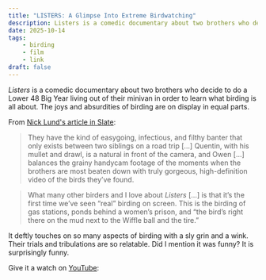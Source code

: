 ```yaml
---
title: "LISTERS: A Glimpse Into Extreme Birdwatching"
description: Listers is a comedic documentary about two brothers who decide to do a Lower 48 Big Year living out of their minivan in order to learn what birding is all about.
date: 2025-10-14
tags:
    - birding
    - film
    - link
draft: false
---
```


*Listers* is a comedic documentary about two brothers who decide to do a Lower 48 Big Year living out of their minivan in order to learn what birding is all about. The joys and absurdities of birding are on display in equal parts. 

From [Nick Lund's article in Slate](https://slate.com/culture/2025/09/listers-documentary-youtube-birding-birdwatching-movie-ebird.html):


> They have the kind of easygoing, infectious, and filthy banter that only exists between two siblings on a road trip [...] Quentin, with his mullet and drawl, is a natural in front of the camera, and Owen [...] balances the grainy handycam footage of the moments when the brothers are most beaten down with truly gorgeous, high-definition video of the birds they’ve found.

> What many other birders and I love about *Listers* [...] is that it’s the first time we’ve seen “real” birding on screen. This is the birding of gas stations, ponds behind a women’s prison, and “the bird’s right there on the mud next to the Wiffle ball and the tire.”

It deftly touches on so many aspects of birding with a sly grin and a wink. Their trials and tribulations are so relatable. Did I mention it was funny? It is surprisingly funny. 

Give it a watch on [YouTube](https://www.youtube.com/watch?v=zl-wAqplQAo):

<YouTube id="https://www.youtube.com/watch?v=zl-wAqplQAo" />